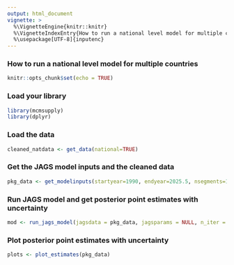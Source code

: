 ```yaml
---
output: html_document
vignette: >
  %\VignetteEngine{knitr::knitr}
  %\VignetteIndexEntry{How to run a national level model for multiple countries}
  %\usepackage[UTF-8]{inputenc}
---
```


### How to run a national level model for multiple countries

```r
knitr::opts_chunk$set(echo = TRUE)
```

### Load your library

```r
library(mcmsupply)
library(dplyr)
```

### Load the data 

```r
cleaned_natdata <- get_data(national=TRUE)
```

### Get the JAGS model inputs and the cleaned data

```r
pkg_data <- get_modelinputs(startyear=1990, endyear=2025.5, nsegments=12, raw_data = cleaned_natdata)

```

### Run JAGS model and get posterior point estimates with uncertainty

```r
mod <- run_jags_model(jagsdata = pkg_data, jagsparams = NULL, n_iter = 80000, n_burnin = 10000, n_thin = 35)
```

### Plot posterior point estimates with uncertainty

```r
plots <- plot_estimates(pkg_data) 
```
